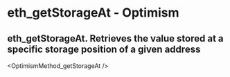 # eth_getStorageAt  - Optimism

## eth_getStorageAt. Retrieves the value stored at a specific storage position of a given address


<OptimismMethod_getStorageAt  />
